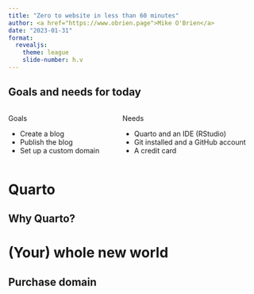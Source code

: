 ```yaml
---
title: "Zero to website in less than 60 minutes"
author: <a href="https://www.obrien.page">Mike O'Brien</a>
date: "2023-01-31"
format:
  revealjs:
    theme: league
    slide-number: h.v
---
```


## Goals and needs for today
:::: {.columns}

::: {.column}
Goals

-   Create a blog
-   Publish the blog
-   Set up a custom domain
:::

::: {.column}
Needs

-   Quarto and an IDE (RStudio)
-   Git installed and a GitHub account
-   A credit card
:::

::::
# Quarto
## Why Quarto?

# (Your) whole new world
## Purchase domain

